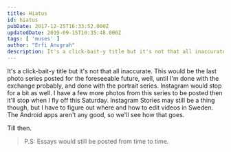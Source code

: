```yaml
---
title: Hiatus
id: hiatus
pubDate: 2017-12-25T16:33:52.000Z
updatedDate: 2019-09-15T10:35:48.000Z
tags: [ 'muses' ]
author: "Erfi Anugrah"
description: It's a click-bait-y title but it's not that all inaccurate. This would be the last photo series posted for the foreseeable future, well, until I'm done with the exchange probably, and done with the portrait series. Instagram would stop for a bit as well. I have a few more photos from this series to be posted then it'll stop when I fly off this Saturday. Instagram Stories may still be a thing though, but I have to figure out where and how to edit videos in Sweden. The Android apps aren't any good, so we'll see how that goes.
---
```


It's a click-bait-y title but it's not that all inaccurate. This would be the last photo series posted for the foreseeable future, well, until I'm done with the exchange probably, and done with the portrait series. Instagram would stop for a bit as well. I have a few more photos from this series to be posted then it'll stop when I fly off this Saturday. Instagram Stories may still be a thing though, but I have to figure out where and how to edit videos in Sweden. The Android apps aren't any good, so we'll see how that goes.

Till then.

> P.S: Essays would still be posted from time to time.
